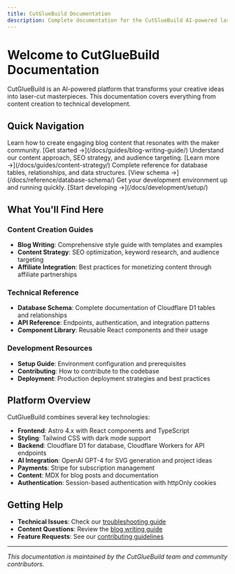 ```yaml
---
title: CutGlueBuild Documentation
description: Complete documentation for the CutGlueBuild AI-powered laser cutting platform
---
```



# Welcome to CutGlueBuild Documentation

CutGlueBuild is an AI-powered platform that transforms your creative ideas into laser-cut masterpieces. This documentation covers everything from content creation to technical development.

## Quick Navigation

<CardGrid>
  <Card title="Blog Writing Guide" icon="pencil">
    Learn how to create engaging blog content that resonates with the maker community.
    [Get started →](/docs/guides/blog-writing-guide/)
  </Card>
  
  <Card title="Content Strategy" icon="document">
    Understand our content approach, SEO strategy, and audience targeting.
    [Learn more →](/docs/guides/content-strategy/)
  </Card>
  
  <Card title="Database Schema" icon="database">
    Complete reference for database tables, relationships, and data structures.
    [View schema →](/docs/reference/database-schema/)
  </Card>
  
  <Card title="Development Setup" icon="setting">
    Get your development environment up and running quickly.
    [Start developing →](/docs/development/setup/)
  </Card>
</CardGrid>

## What You'll Find Here

### Content Creation Guides
- **Blog Writing**: Comprehensive style guide with templates and examples
- **Content Strategy**: SEO optimization, keyword research, and audience targeting
- **Affiliate Integration**: Best practices for monetizing content through affiliate partnerships

### Technical Reference
- **Database Schema**: Complete documentation of Cloudflare D1 tables and relationships
- **API Reference**: Endpoints, authentication, and integration patterns
- **Component Library**: Reusable React components and their usage

### Development Resources
- **Setup Guide**: Environment configuration and prerequisites
- **Contributing**: How to contribute to the codebase
- **Deployment**: Production deployment strategies and best practices

## Platform Overview

CutGlueBuild combines several key technologies:

- **Frontend**: Astro 4.x with React components and TypeScript
- **Styling**: Tailwind CSS with dark mode support
- **Backend**: Cloudflare D1 for database, Cloudflare Workers for API endpoints
- **AI Integration**: OpenAI GPT-4 for SVG generation and project ideas
- **Payments**: Stripe for subscription management
- **Content**: MDX for blog posts and documentation
- **Authentication**: Session-based authentication with httpOnly cookies

## Getting Help

- **Technical Issues**: Check our [troubleshooting guide](/docs/development/troubleshooting/)
- **Content Questions**: Review the [blog writing guide](/docs/guides/blog-writing-guide/)
- **Feature Requests**: See our [contributing guidelines](/docs/development/contributing/)

---

*This documentation is maintained by the CutGlueBuild team and community contributors.*